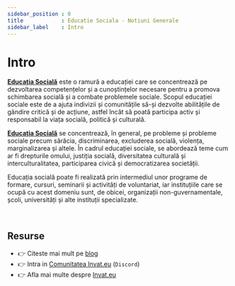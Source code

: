 ```yaml
---
sidebar_position : 0
title            : Educatie Sociala - Notiuni Generale
sidebar_label    : Intro
---
```


# Intro

**[Educația Socială](/educatie-sociala)** este o ramură a educației care se concentrează pe dezvoltarea competențelor și a cunoștințelor necesare pentru a promova schimbarea socială și a combate problemele sociale. 
Scopul educației sociale este de a ajuta indivizii și comunitățile să-și dezvolte abilitățile de gândire critică și de acțiune, 
astfel încât să poată participa activ și responsabil la viața socială, politică și culturală.

**[Educația Socială](/educatie-sociala)** se concentrează, în general, pe probleme și probleme sociale precum sărăcia, discriminarea, excluderea socială, violența, marginalizarea și altele. 
În cadrul educației sociale, se abordează teme cum ar fi drepturile omului, justiția socială, diversitatea culturală și interculturalitatea, participarea civică și democratizarea societății.

Educația socială poate fi realizată prin intermediul unor programe de formare, cursuri, seminarii și activități de voluntariat, iar instituțiile care se ocupă cu acest domeniu sunt, de obicei, 
organizații non-guvernamentale, școli, universități și alte instituții specializate.

<br />

## Resurse

- 👉 Citeste mai mult pe [blog](https://www.blog.invat.eu/)
- 👉 Intra in [Comunitatea Invat.eu](https://discord.gg/uh2WWTKt) (`Discord`)  
- 👉 Afla mai multe despre [Invat.eu](/intro) 

